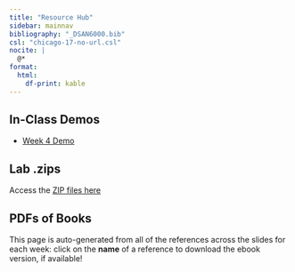 ```yaml
---
title: "Resource Hub"
sidebar: mainnav
bibliography: "_DSAN6000.bib"
csl: "chicago-17-no-url.csl"
nocite: |
  @*
format:
  html:
    df-print: kable
---
```


## In-Class Demos

* [Week 4 Demo](https://colab.research.google.com/drive/1tS3nM7FJAqthDqdeXmqgxiOYMcRrFTZq?usp=sharing)

## Lab .zips

Access the [ZIP files here](https://jpj.georgetown.domains/dsan6000-zips/)

## PDFs of Books

This page is auto-generated from all of the references across the slides for each week: click on the **name** of a reference to download the ebook version, if available!

::: {#refs}
:::


